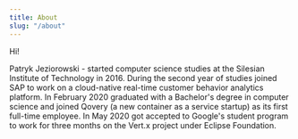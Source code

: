 ```yaml
---
title: About
slug: "/about"
---
```


Hi!

Patryk Jeziorowski - started computer science studies at the Silesian Institute of Technology in 2016. During the second year of studies joined
SAP to work on a cloud-native real-time customer behavior analytics platform. In February 2020 graduated with a Bachelor's degree in computer science 
and joined Qovery (a new container as a service startup) as its first full-time employee. In May 2020 got accepted to Google's student program to work for
three months on the Vert.x project under Eclipse Foundation.